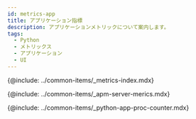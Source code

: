 ```yaml
---
id: metrics-app
title: アプリケーション指標
description: アプリケーションメトリックについて案内します。
tags:
  - Python
  - メトリックス
  - アプリケーション
  - UI
---
```



{@include: ../common-items/_metrics-index.mdx}

{@include: ../common-items/_apm-server-merics.mdx}  

{@include: ../common-items/_python-app-proc-counter.mdx}
